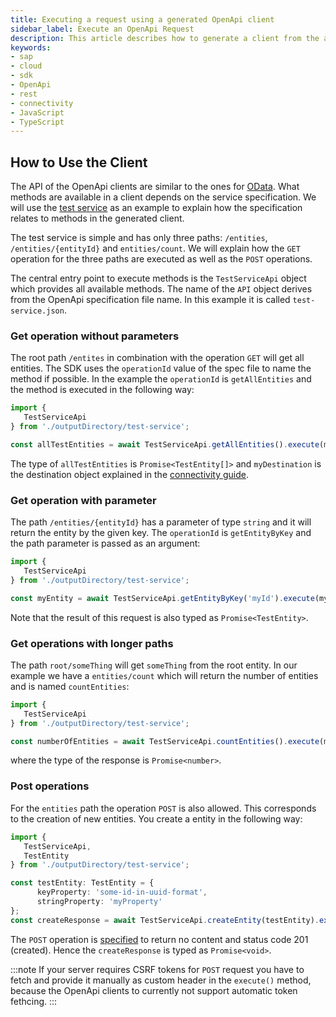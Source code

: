 ```yaml
---
title: Executing a request using a generated OpenApi client
sidebar_label: Execute an OpenApi Request
description: This article describes how to generate a client from the a service definition and how to use the client.
keywords:
- sap
- cloud
- sdk
- OpenApi
- rest
- connectivity
- JavaScript
- TypeScript
---
```



## How to Use the Client

The API of the OpenApi clients are similar to the ones for [OData](../odata/execute-odata-request).
What methods are available in a client depends on the service specification.
We will use the [test service](https://github.com/SAP/cloud-sdk-js/blob/main/test-resources/rest-service-specs/test-service.json) as an example to explain how the specification relates to methods in the generated client.

The test service is simple and has only three paths: `/entities`, `/entities/{entityId}` and `entities/count`.
We will explain how the `GET` operation for the three paths are executed as well as the `POST` operations.

The central entry point to execute methods is the `TestServiceApi` object which provides all available methods.
The name of the `API` object derives from the OpenApi specification file name.
In this example it is called `test-service.json`.

### Get operation without parameters

The root path `/entites` in combination with the operation `GET` will get all entities.
The SDK uses the `operationId` value of the spec file to name the method if possible.
In the example the `operationId` is  `getAllEntities` and the method is executed in the following way:

```ts
import {
   TestServiceApi
} from './outputDirectory/test-service';

const allTestEntities = await TestServiceApi.getAllEntities().execute(myDestination);
```

The type of `allTestEntities` is  `Promise<TestEntity[]>` and `myDestination` is the destination object explained in the [connectivity guide](./connectivity/destination).

### Get operation with parameter

The path `/entities/{entityId}` has a parameter of type `string` and it will return the entity by the given key.
The `operationId` is `getEntityByKey` and the path parameter is passed as an argument:

```ts
import {
   TestServiceApi
} from './outputDirectory/test-service';

const myEntity = await TestServiceApi.getEntityByKey('myId').execute(myDestination);
```

Note that the result of this request is also typed as `Promise<TestEntity>`.

### Get operations with longer paths

The path `root/someThing` will get `someThing` from the root entity.
In our example we have a `entities/count` which will return the number of entities and is named `countEntities`:

```ts
import {
   TestServiceApi
} from './outputDirectory/test-service';

const numberOfEntities = await TestServiceApi.countEntities().execute(myDestination);
```

where the type of the response is `Promise<number>`.

### Post operations

For the `entities` path the operation `POST` is also allowed.
This corresponds to the creation of new entities.
You create a entity in the following way:

```ts
import {
   TestServiceApi,
   TestEntity
} from './outputDirectory/test-service';

const testEntity: TestEntity = {
      keyProperty: 'some-id-in-uuid-format',
      stringProperty: 'myProperty'
};
const createResponse = await TestServiceApi.createEntity(testEntity).execute(restDestination);
```

The `POST` operation is [specified](https://github.com/SAP/cloud-sdk-js/blob/main/test-resources/rest-service-specs/test-service.json) to return no content and status code 201 (created).
Hence the `createResponse` is typed as `Promise<void>`.

:::note
If your server requires CSRF tokens for `POST` request you have to fetch and provide it manually as custom header in the `execute()` method, because the OpenApi clients to currently not support automatic token fethcing.
:::
